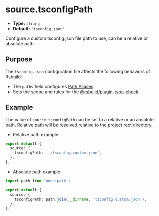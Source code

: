 # source.tsconfigPath

- **Type:** `string`
- **Default:** `'tsconfig.json'`

Configure a custom tsconfig.json file path to use, can be a relative or absolute path.

## Purpose

The `tsconfig.json` configuration file affects the following behaviors of Rsbuild:

- The `paths` field configures [Path Aliases](/guide/advanced/alias).
- Sets the scope and rules for the [@rsbuild/plugin-type-check](https://github.com/rspack-contrib/rsbuild-plugin-type-check).

## Example

The value of `source.tsconfigPath` can be set to a relative or an absolute path. Relative path will be resolved relative to the project root directory.

- Relative path example:

```ts title="rsbuild.config.ts"
export default {
  source: {
    tsconfigPath: './tsconfig.custom.json',
  },
};
```

- Absolute path example:

```ts
import path from 'node:path';

export default {
  source: {
    tsconfigPath: path.join(__dirname, 'tsconfig.custom.json'),
  },
};
```
